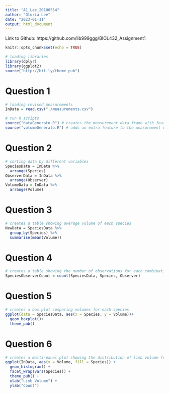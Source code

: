 ```yaml
---
title: "A1_Lee_20180554"
author: "Gloria Lee"
date: "2023-01-11"
output: html_document
---
```


Link to Github: https://github.com/lib999ggg/BIOL432_Assignment1

```r
knitr::opts_chunk$set(echo = TRUE)
```

```r
# loading libraries
library(dplyr)
library(ggplot2)
source("http://bit.ly/theme_pub")

```

# Question 1
```r

# loading revised measurements
InData = read.csv("./measurements.csv")

# run R scripts
source("dataGenerato.R") # creates the measurement data frame with features such as species names, limb width, limb length and observer 
source("volumeGenerato.R") # adds an extra feature to the measurement data frame that calculates the volume of the limb

```

# Question 2
```r

# sorting data by different variables
SpeciesData = InData %>% 
  arrange(Species)
ObserverData = InData %>% 
  arrange(Observer)
VolumeData = InData %>% 
  arrange(Volume)

```

# Question 3
```r

# creates a table showing average volume of each species
NewData = SpeciesData %>% 
  group_by(Species) %>% 
  summarise(mean(Volume))

```

# Question 4
```r

# creates a table showing the number of observations for each combination of species and observer
SpeciesObserverCount = count(SpeciesData, Species, Observer)

```

# Question 5
```r

# creates a box plot comparing volumes for each species
ggplot(data = SpeciesData, aes(x = Species, y = Volume))+
  geom_boxplot()+
  theme_pub()

```

# Question 6
```r

# creates a multi-panel plot showing the distribution of limb volume for each species
ggplot(InData, aes(x = Volume, fill = Species)) +
  geom_histogram() + 
  facet_wrap(vars(Species)) + 
  theme_pub() +
  xlab("Limb Volume") +
  ylab("Count")

```





